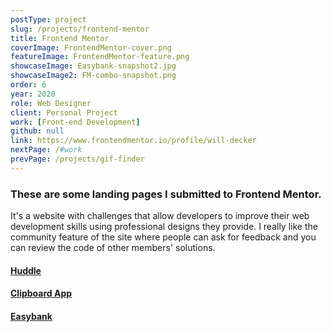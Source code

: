 ```yaml
---
postType: project
slug: /projects/frontend-mentor
title: Frontend Mentor
coverImage: FrontendMentor-cover.png
featureImage: FrontendMentor-feature.png
showcaseImage: Easybank-snapshot2.jpg
showcaseImage2: FM-combo-snapshot.png
order: 6
year: 2020
role: Web Designer
client: Personal Project
work: [Front-end Development]
github: null
link: https://www.frontendmentor.io/profile/will-decker
nextPage: /#work
prevPage: /projects/gif-finder
---
```


### These are some landing pages I submitted to Frontend Mentor.

It's a website with challenges that allow developers to improve their web development skills using professional designs they provide. I really like the community feature of the site where people can ask for feedback and you can review the code of other members' solutions.

<h4>
  <a href="https://huddle-main.vercel.app/" target="_blank">
    Huddle
  </a>
</h4>
<h4>
  <a href="https://clipboard.willdecker.vercel.app/" target="_blank">
    Clipboard App
  </a>
</h4>
<h4>
  <a href="https://easybank.willdecker.vercel.app/" target="_blank">
    Easybank
  </a>
</h4>
